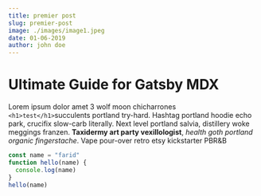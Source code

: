 ```yaml
---
title: premier post
slug: premier-post
image: ./images/image1.jpeg
date: 01-06-2019
author: john doe
---
```



# Ultimate Guide for Gatsby MDX

Lorem ipsum dolor amet 3 wolf moon chicharrones `<h1>test</h1>`succulents portland try-hard. Hashtag portland hoodie echo park, crucifix slow-carb literally. Next level portland salvia, distillery woke meggings franzen. **Taxidermy art party vexillologist**, _health goth portland organic fingerstache_. Vape pour-over retro etsy kickstarter PBR&B

<Counter />

<div className="code">

```javascript
const name = "farid"
function hello(name) {
  console.log(name)
}
hello(name)
```

</div>
